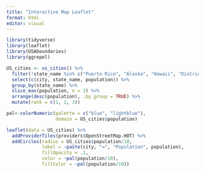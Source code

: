 ```yaml
---
title: "Interactive Map Leaflet"
format: html
editor: visual
---
```


```r
library(tidyverse)
library(leaflet)
library(USAboundaries)
library(ggrepel)
```


```r

US_cities <- us_cities() %>%
  filter(!state_name %in% c("Puerto Rico", "Alaska", "Hawaii", "District of Columbia")) %>% 
  select(c(city, state_name, population)) %>% 
  group_by(state_name) %>% 
  slice_max(population, n = 3) %>% 
  arrange(desc(population), .by_group = TRUE) %>% 
  mutate(rank = c(1, 2, 3))

```


```r
pal<-colorNumeric(palette = c("blue", "lightblue"), 
                  domain = US_cities$population)

leaflet(data = US_cities) %>% 
  addProviderTiles(providers$OpenStreetMap.HOT) %>% 
  addCircles(radius = US_cities$population/10,
             label = ~paste(city, "=", "Population", population),
             fillOpacity = .1,
             color = ~pal(population/10),
             fillColor = ~pal(population/10))

```




